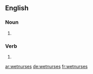 
==English==

===Noun===
{{head|en|plural}}

# {{plural of|wetnurse|lang=en|nocat=1}}

===Verb===
{{head|en}}

# {{en-third-person singular of|wetnurse}}

[[ar:wetnurses]]
[[de:wetnurses]]
[[fr:wetnurses]]
